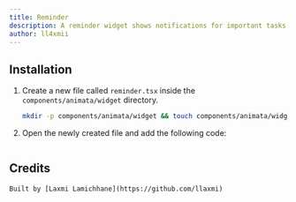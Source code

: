 ```yaml
---
title: Reminder
description: A reminder widget shows notifications for important tasks
author: ll4xmii
---
```


<ComponentPreview name="widget-reminder--docs" />

## Installation

1. Create a new file called `reminder.tsx` inside the `components/animata/widget` directory.

   ```bash
   mkdir -p components/animata/widget && touch components/animata/widget/reminder.tsx
   ```

2. Open the newly created file and add the following code:

```jsx file=<rootDir>/animata/widget/reminder.tsx

```

## Credits

    Built by [Laxmi Lamichhane](https://github.com/llaxmi)
